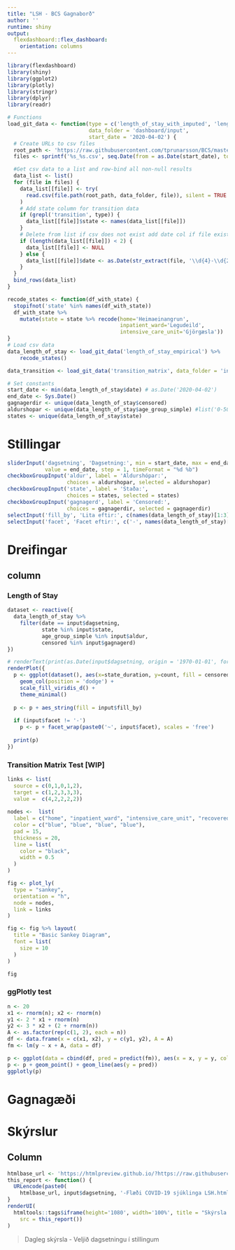 ```yaml
---
title: "LSH - BCS Gagnaborð"
author: ''
runtime: shiny
output:
  flexdashboard::flex_dashboard:
    orientation: columns
---
```


```r
library(flexdashboard)
library(shiny)
library(ggplot2)
library(plotly)
library(stringr)
library(dplyr)
library(readr)

# Functions
load_git_data <- function(type = c('length_of_stay_with_imputed', 'length_of_stay_empirical', 'transition_matrix', 'covid_simulation'),
                          data_folder = 'dashboard/input', 
                          start_date = '2020-04-02') {
  # Create URLs to csv files
  root_path <- 'https://raw.githubusercontent.com/tprunarsson/BCS/master'
  files <- sprintf('%s_%s.csv', seq.Date(from = as.Date(start_date), to = Sys.Date(), by = 1), type)

  #Get csv data to a list and row-bind all non-null results
  data_list <- list()
  for (file in files) {
    data_list[[file]] <- try(
      read.csv(file.path(root_path, data_folder, file)), silent = TRUE
    )
    # Add state column for transition data
    if (grepl('transition', type)) {
      data_list[[file]]$state <- names(data_list[[file]])
    }
    # Delete from list if csv does not exist add date col if file existed
    if (length(data_list[[file]]) < 2) {
      data_list[[file]] <- NULL
    } else {
      data_list[[file]]$date <- as.Date(str_extract(file, '\\d{4}-\\d{2}-\\d{2}'))
    }
  }
  bind_rows(data_list)
}

recode_states <- function(df_with_state) {
  stopifnot('state' %in% names(df_with_state))
  df_with_state %>% 
    mutate(state = state %>% recode(home='Heimaeinangrun',
                                    inpatient_ward='Legudeild',
                                    intensive_care_unit='Gjörgæsla'))
}
# Load csv data
data_length_of_stay <- load_git_data('length_of_stay_empirical') %>% 
    recode_states()

data_transition <- load_git_data('transition_matrix', data_folder = 'input')

# Set constants
start_date <- min(data_length_of_stay$date) # as.Date('2020-04-02')
end_date <- Sys.Date()
gagnagerdir <- unique(data_length_of_stay$censored)
aldurshopar <- unique(data_length_of_stay$age_group_simple) #list('0-50', '51+')
states <- unique(data_length_of_stay$state)
```

Stillingar {.sidebar}
=======================================================================

```r
sliderInput('dagsetning', 'Dagsetning:', min = start_date, max = end_date,
            value = end_date, step = 1, timeFormat = "%d %b")
checkboxGroupInput('aldur', label = 'Aldurshópar:', 
                   choices = aldurshopar, selected = aldurshopar)
checkboxGroupInput('state', label = 'Staða:', 
                   choices = states, selected = states)
checkboxGroupInput('gagnagerd', label = 'Censored:',
                   choices = gagnagerdir, selected = gagnagerdir)
selectInput('fill_by', 'Lita eftir:', c(names(data_length_of_stay)[1:3]), selected = 'censored')
selectInput('facet', 'Facet eftir:', c('-', names(data_length_of_stay)[1:3]))

```


Dreifingar {data-icon="fa-signal"}
=======================================================================

column {.tabset .tabset-fade}
-----------------------------------------------------------------------


### Length of Stay 

```r
dataset <- reactive({
  data_length_of_stay %>%  
    filter(date == input$dagsetning,
           state %in% input$state,
           age_group_simple %in% input$aldur, 
           censored %in% input$gagnagerd)
})

# renderText(print(as.Date(input$dagsetning, origin = '1970-01-01', format="%d %b")))
renderPlot({
  p <- ggplot(dataset(), aes(x=state_duration, y=count, fill = censored)) + 
    geom_col(position = 'dodge') +
    scale_fill_viridis_d() +
    theme_minimal()
  
  p <- p + aes_string(fill = input$fill_by)
  
  if (input$facet != '-')
    p <- p + facet_wrap(paste0('~', input$facet), scales = 'free')
  
  print(p)
})
```


<!-- Row -->
<!-- ----------------------------------------------------------------------- -->

### Transition Matrix Test [WIP]

```r
links <- list(
  source = c(0,1,0,1,2),
  target = c(1,2,3,3,3),
  value =  c(4,2,2,2,2))
  
nodes <-  list(
  label = c("home", "inpatient_ward", "intensive_care_unit", "recovered"),
  color = c("blue", "blue", "blue", "blue"),
  pad = 15,
  thickness = 20,
  line = list(
    color = "black",
    width = 0.5
  )
)

fig <- plot_ly(
  type = "sankey",
  orientation = "h",
  node = nodes,
  link = links
)

fig <- fig %>% layout(
  title = "Basic Sankey Diagram",
  font = list(
    size = 10
  )
)

fig
```


### ggPlotly test

```r
n <- 20
x1 <- rnorm(n); x2 <- rnorm(n)
y1 <- 2 * x1 + rnorm(n)
y2 <- 3 * x2 + (2 + rnorm(n))
A <- as.factor(rep(c(1, 2), each = n))
df <- data.frame(x = c(x1, x2), y = c(y1, y2), A = A)
fm <- lm(y ~ x + A, data = df)

p <- ggplot(data = cbind(df, pred = predict(fm)), aes(x = x, y = y, color = A))
p <- p + geom_point() + geom_line(aes(y = pred))
ggplotly(p)
```

Gagnagæði {data-icon="fa-tasks"}
=======================================================================


Skýrslur {id=skyrslur data-icon="fa-file-alt"}
=======================================================================

Column {width=100%}
-----------------------
<iframe style="position: absolute; height: 100%; border: none"></iframe>
```r
htmlbase_url <- 'https://htmlpreview.github.io/?https://raw.githubusercontent.com/tprunarsson/BCS/master/daily_report/'
this_report <- function() {
  URLencode(paste0(
    htmlbase_url, input$dagsetning, '-Flæði COVID-19 sjúklinga LSH.html'))
}
renderUI(
  htmltools::tags$iframe(height='1080', width='100%', title = "Skýrsla valins dags",
    src = this_report())
)
```

> Dagleg skýrsla - Veljið dagsetningu í stillingum
